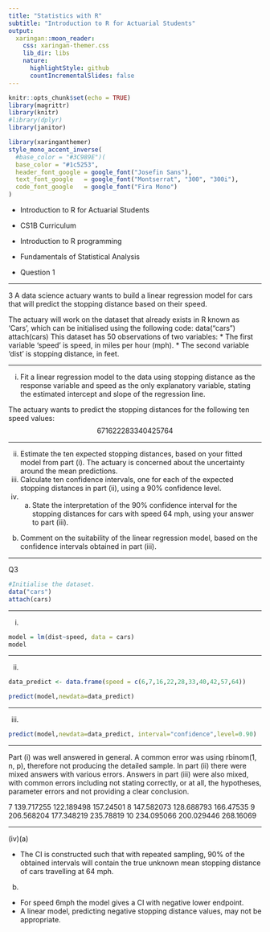 ```yaml
---
title: "Statistics with R"
subtitle: "Introduction to R for Actuarial Students"
output:
  xaringan::moon_reader:
    css: xaringan-themer.css
    lib_dir: libs
    nature:
      highlightStyle: github
      countIncrementalSlides: false
---
```



```r
knitr::opts_chunk$set(echo = TRUE)
library(magrittr)
library(knitr)
#library(dplyr)
library(janitor)


```

```r
library(xaringanthemer)
style_mono_accent_inverse(
  #base_color = "#3C989E")(
  base_color = "#1c5253",
  header_font_google = google_font("Josefin Sans"),
  text_font_google   = google_font("Montserrat", "300", "300i"),
  code_font_google   = google_font("Fira Mono")
)
```

* Introduction to R for Actuarial Students

* CS1B Curriculum

* Introduction to R programming
* Fundamentals of Statistical Analysis

* Question 1

---

3 A data science actuary wants to build a linear regression model for cars that will
predict the stopping distance based on their speed.

The actuary will work on the dataset that already exists in R known as ‘Cars’, which
can be initialised using the following code:
data("cars")
attach(cars)
This dataset has 50 observations of two variables:
*  The first variable ‘speed’ is speed, in miles per hour (mph).
*  The second variable ‘dist’ is stopping distance, in feet.

---

(i) Fit a linear regression model to the data using stopping distance as the
response variable and speed as the only explanatory variable, stating the
estimated intercept and slope of the regression line. 

The actuary wants to predict the stopping distances for the following ten speed values:
$$6 7 16 22 28 33 40 42 57 64$$


---

(ii) Estimate the ten expected stopping distances, based on your fitted model from
part (i). 
The actuary is concerned about the uncertainty around the mean predictions.
(iii) Calculate ten confidence intervals, one for each of the expected stopping
distances in part (ii), using a 90% confidence level. 
(iv) (a) State the interpretation of the 90% confidence interval for the stopping
distances for cars with speed 64 mph, using your answer to part (iii).
(b) Comment on the suitability of the linear regression model, based on the
confidence intervals obtained in part (iii).

---


Q3
```r
#Initialise the dataset.
data("cars")
attach(cars)
```

---

(i)

```r
model = lm(dist~speed, data = cars) 
model
```



---

(ii)

```r
data_predict <- data.frame(speed = c(6,7,16,22,28,33,40,42,57,64))
```


```r
predict(model,newdata=data_predict) 
```



---

(iii)

```r
predict(model,newdata=data_predict, interval="confidence",level=0.90) 
```



---

Part (i) was well answered in general. A common error was using rbinom(1, n, p), therefore not producing the detailed sample.
In part (ii) there were mixed answers with various errors.
Answers in part (iii) were also mixed, with common errors including not stating correctly, or at all, the hypotheses, parameter errors and not providing a clear conclusion.


7 139.717255 122.189498 157.24501
8 147.582073 128.688793 166.47535
9 206.568204 177.348219 235.78819
10 234.095066 200.029446 268.16069 

---

(iv)(a)

* The CI is constructed such that with repeated sampling, 90% of the obtained intervals will contain the true unknown mean stopping distance of cars travelling at 64 mph. 
(b)

* For speed 6mph the model gives a CI with negative lower endpoint. 
* A linear model, predicting negative stopping distance values, may not be
appropriate. 
